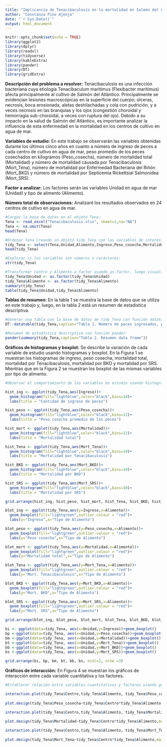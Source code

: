 ```yaml
---
title: "Implicancia de Tenacibaculosis en la mortalidad en Salmón del Atlántico"
author: "Constanza Pino Ajenjo"
date: "`r Sys.Date()`"
output: html_document
---
```


```r
knitr::opts_chunk$set(echo = TRUE)
library(ggplot2)
library(dplyr)
library(readxl)
library(tidyverse)
library(kableExtra)
library(pander)
library(DT)
library(gridExtra)
```

**Descripción del problema a resolver:** 
Tenacibaculosis es una infección bacteriana cuya etiología Tenacibaculum maritimus (Flexibacter maritimus) afecta principalmente al cultivo de Salmón del Atlántico. Principalmente se evidencian lesiones macroscópicas en la superficie del cuerpo; úlceras, necrosis, boca erosionada, aletas deshilachadas y cola con pudrición, y a veces necrosis en las branquias y los ojos (congestión choroidal y hemorragia sub-choroidal, a veces con ruptura del ojo). Debido a su impacto en la salud de Salmón del Atlántico, es importante analizar la influencia de esta enfermedad en la mortalidad en los centros de cultivo en agua de mar.

**Variables de estudio:** 
En este trabajo se observarán las variables obtenidas durante los últimos cinco años en cuanto a número de ingreso de peces a cada centro de cultivo en agua de mar, peso promedio de los peces cosechados en kilogramos (Peso_cosecha), número de mortalidad total (Mortalidad) y número de mortalidad causada por Tenacibaculosis (Mort_Tena), número de mortalidad por Enfermedad Bacteriana del Riñón (Mort_BKD) y número de mortalidad por Septicemia Rickettsial Salmonídea (Mort_SRS).

**Factor a analizar:** 
Los factores serán las variables Unidad en agua de mar (Unidad) y tipo de alimento (Alimento).

**Número total de observaciones:** 
Analizaré los resultados observados en 24 centros de cultivo en agua de mar.


```r

#Cargar la base de datos en el objeto Tena:
Tena <- read_excel("Tenacibaculosis.xlsx", sheet=1,na="NA")
Tena <- na.omit(Tena)
head(Tena)

#Ordenar Tena creando un objeto tidy_Tena con las variables de interés:
tidy_Tena <- select(Tena,Unidad,Alimento,Ingreso,Peso_cosecha,Mortalidad,Mort_Tena,Mort_BKD,Mort_SRS)
head(tidy_Tena)

#Explorar si las variables son números o carácteres:
str(tidy_Tena)

#Transformar Centro y Alimento a factor usando as.factor, luego visualizar que Centro y Alimento estén transformados adecuadamente a factor y que los datos están balanceados:
tidy_Tena$Unidad <- as.factor(tidy_Tena$Unidad)
tidy_Tena$Alimento <- as.factor(tidy_Tena$Alimento)
summary(tidy_Tena)
table(tidy_Tena$Unidad,tidy_Tena$Alimento)

```
**Tablas de resumen:**
En la tabla 1 se muestra la base de datos que se utiliza en este trabajo y, luego, en la tabla 2 está un resumen de estadística descriptiva.
```r

#Generar una tabla con la base de datos de tidy_Tena con función datatable:
DT::datatable(tidy_Tena,caption="Tabla 1. Número de peces ingresados, peso cosecha, mortalidad total, mortalidad Tenacibaculosis, mortalidad BKD y mortalidad SRS por Unidad")

#Resumen de estadística descriptiva con función pander:
pander(summary(tidy_Tena,caption="Tabla 2. Resumen data frame"))

```

**Gráficos de histogramas y boxplot:**
Se describe la variación de cada variable de estudio usando histogramas y boxplot. En la Figura 1 se muestran los histogramas de ingreso, peso cosecha, mortalidad total, mortalidad por Tenacibaculosis, mortalidad por BKD y mortalidad por SRS. Mientras que en la Figura 2 se muestran los boxplot de las mismas variables por tipo de alimento.

```r
#Observar el comportamiento de las variables en estudio usando histogramas y boxplot (valor atípico se muestra en punto de color rojo):

hist_ing <- ggplot(tidy_Tena,aes(Ingreso))+
  geom_histogram(fill="lightblue",color="black",bins=10)+
  labs(title = "Cantidad de ingreso de peces")

hist_peso <- ggplot(tidy_Tena,aes(Peso_cosecha))+
  geom_histogram(fill="lightblue",color="black",bins=12)+
  labs(title = "Peso cosecha promedio de los peces")

hist_mort <- ggplot(tidy_Tena,aes(Mortalidad))+
  geom_histogram(fill="lightblue",color="black",bins=12)+
  labs(title = "Mortalidad total")

hist_Tena <- ggplot(tidy_Tena,aes(Mort_Tena))+
  geom_histogram(fill="lightblue",color="black",bins=10)+
  labs(title = "Mortalidad por Tenacibaculosis")

hist_BKD <- ggplot(tidy_Tena,aes(Mort_BKD))+
  geom_histogram(fill="lightblue",color="black",bins=10)+
  labs(title = "Mortalidad por BKD")

hist_SRS <- ggplot(tidy_Tena,aes(Mort_SRS))+
  geom_histogram(fill="lightblue",color="black",bins=10)+
  labs(title = "Mortalidad por SRS")

grid.arrange(hist_ing, hist_peso, hist_mort, hist_Tena, hist_BKD, hist_SRS, ncol=2, nrow =3)

```

```r

blot_ing <- ggplot(tidy_Tena,aes(y=Ingreso,x=Alimento))+
  geom_boxplot(fill="lightgreen",outlier.colour = "red")+
  labs(y="Ingreso",x="Tipo de Alimento")

blot_peso <- ggplot(tidy_Tena,aes(y=Peso_cosecha,x=Alimento))+
  geom_boxplot(fill="lightgreen",outlier.colour = "red")+
  labs(y="Peso cosecha",x="Tipo de Alimento")

blot_mort <- ggplot(tidy_Tena,aes(y=Mortalidad,x=Alimento))+
  geom_boxplot(fill="lightgreen",outlier.colour = "red")+
  labs(y="Mortalidad total",x="Tipo de Alimento")

blot_Tena <- ggplot(tidy_Tena,aes(y=Mort_Tena,x=Alimento))+
  geom_boxplot(fill="lightgreen",outlier.colour = "red")+
  labs(y="Mort. Tenacibaculosis",x="Tipo de Alimento")

blot_BKD <- ggplot(tidy_Tena,aes(y=Mort_BKD,x=Alimento))+
  geom_boxplot(fill="lightgreen",outlier.colour = "red")+
  labs(y="Mort. BKD",x="Tipo de Alimento")

blot_SRS <- ggplot(tidy_Tena,aes(y=Mort_SRS,x=Alimento))+
  geom_boxplot(fill="lightgreen",outlier.colour = "red")+
  labs(y="Mort. SRS",x="Tipo de Alimento")

grid.arrange(blot_ing, blot_peso, blot_mort, blot_Tena, blot_BKD, blot_SRS, ncol=2, nrow =3)

```


```r

bi <- ggplot(data=tidy_Tena, aes(x=Unidad,y=Ingreso))+geom_boxplot()
bp <-ggplot(data=tidy_Tena, aes(x=Unidad,y=Peso_cosecha))+geom_boxplot()
bm <-ggplot(data=tidy_Tena, aes(x=Unidad,y=Mortalidad))+geom_boxplot()
bt <-ggplot(data=tidy_Tena, aes(x=Unidad,y=Mort_Tena))+geom_boxplot()
bb <-ggplot(data=tidy_Tena, aes(x=Unidad,y=Mort_BKD))+geom_boxplot()
bs <-ggplot(data=tidy_Tena, aes(x=Unidad,y=Mort_SRS))+geom_boxplot()

grid.arrange(bi, bp, bm, bt, bb, bs, ncol=2, nrow =3)
```


**Gráficos de interacción:**
En Figura 4 se muestran los gráficos de interacción entre cada variable cuantitativa y los factores.
```r
#Establecer relación entre variables cuantitativas y factores usando gráficas de correlación, boxplot, interacción o de tamaño de los efectos:

interaction.plot(tidy_Tena$Centro,tidy_Tena$Alimento, tidy_Tena$Peso_cosecha,trace.label="Alimento",fun=mean,main="Figura 9. Interacción entre peso promedio cosecha y factores", xlab="Centro",ylab="Peso promedio cosecha (Kg)",type="b", col= c("black", "red"),pch=c(19,17))
 
plot.design(tidy_Tena$Peso_cosecha~tidy_Tena$Centro*tidy_Tena$Alimento,main="Figura 10. Gráfico de interacción",xlab="Factores", ylab="Peso promedio cosecha")
```



```r

interaction.plot(tidy_Tena$Centro,tidy_Tena$Alimento, tidy_Tena$Mortalidad,trace.label="Alimento",fun=mean,main="Figura 11. Interacción entre mortalidad total y factores", xlab="Centro",ylab="Mortalidad",type="b", col= c("black", "red"),pch=c(19,17))
 
plot.design(tidy_Tena$Mortalidad~tidy_Tena$Centro*tidy_Tena$Alimento,main="Figura 12. Gráfico de interacción",xlab="Factores", ylab="Mortalidad")
```




```r
interaction.plot(tidy_Tena$Centro,tidy_Tena$Alimento, tidy_Tena$Mort_Tena,trace.label="Alimento",fun=mean,main="Figura 13. Interacción entre mortalidad Tenacibaculosis y factores", xlab="Centro",ylab="Mortalidad Tenacibaculosis",type="b", col= c("black", "red"),pch=c(19,17))
 
plot.design(tidy_Tena$Mort_Tena~tidy_Tena$Centro*tidy_Tena$Alimento,main="Figura 14. Gráfico de interacción de factores",xlab="Factores", ylab="Mortalidad Tenacibaculosis")
```



